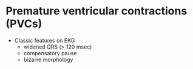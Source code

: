 # Premature ventricular contractions (PVCs)

- Classic features on EKG
    -   widened QRS (\> 120 msec)
    -   compensatory pause
    -   bizarre morphology